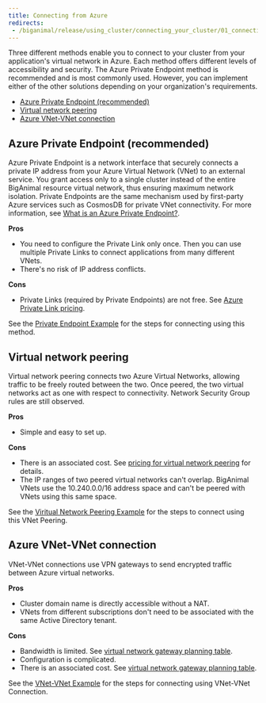 ```yaml
---
title: Connecting from Azure 
redirects:
 - /biganimal/release/using_cluster/connecting_your_cluster/01_connecting_from_azure
---
```


Three different methods enable you to connect to your cluster from your application's virtual network in Azure. Each method offers different levels of accessibility and security. The Azure Private Endpoint method is recommended and is most commonly used. However, you can implement either of the other solutions depending on your organization's requirements.

-   [Azure Private Endpoint (recommended)](#azure-private-endpoint-recommended)
-   [Virtual network peering](#virtual-network-peering)
-   [Azure VNet-VNet connection](#azure-vnet-vnet-connection)

## Azure Private Endpoint (recommended)

 Azure Private Endpoint is a network interface that securely connects a private IP 
 address from your Azure Virtual Network (VNet) to an external service. You grant access only to a single cluster instead of the entire BigAnimal resource virtual network, thus ensuring maximum network isolation. Private Endpoints are the same mechanism used by first-party Azure services such as CosmosDB for private VNet connectivity. For more information, see [What is an Azure Private Endpoint?](https://docs.microsoft.com/en-us/azure/private-link/private-endpoint-overview).

**Pros**

-   You need to configure the Private Link only once. Then you can use multiple Private Links to connect applications from many different VNets.
-   There's no risk of IP address conflicts.

**Cons**

-   Private Links (required by Private Endpoints) are not free. See [Azure Private Link pricing](https://azure.microsoft.com/en-us/pricing/details/private-link/#pricing).

See the [Private Endpoint Example](01_private_endpoint) for the steps for connecting using this method.

## Virtual network peering

Virtual network peering connects two Azure Virtual Networks, allowing traffic to be freely routed between the two. Once peered, the two virtual networks act as one with respect to connectivity. Network Security Group rules are still observed.

**Pros**

-   Simple and easy to set up.

**Cons**

-   There is an associated cost. See [pricing for virtual network peering](https://azure.microsoft.com/en-us/pricing/details/virtual-network/#pricing) for details.
-   The IP ranges of two peered virtual networks can't overlap. BigAnimal VNets use the 10.240.0.0/16 address space and can't be peered with VNets using this same space.

See the [Viritual Network Peering Example](02_virtual_network_peering) for the steps to connect using this VNet Peering.

## Azure VNet-VNet connection

VNet-VNet connections use VPN gateways to send encrypted traffic between Azure virtual networks.

**Pros**

-   Cluster domain name is directly accessible without a NAT. 
-   VNets from different subscriptions don't need to be associated with the same Active Directory tenant.

**Cons**

-   Bandwidth is limited. See [virtual network gateway planning table](https://docs.microsoft.com/en-us/azure/vpn-gateway/vpn-gateway-about-vpngateways#planningtable). 
-   Configuration is complicated.
-   There is an associated cost. See [virtual network gateway planning table](https://docs.microsoft.com/en-us/azure/vpn-gateway/vpn-gateway-about-vpngateways#planningtable).

See the [VNet-VNet Example](03_vnet_vnet) for the steps for connecting using VNet-VNet Connection.
